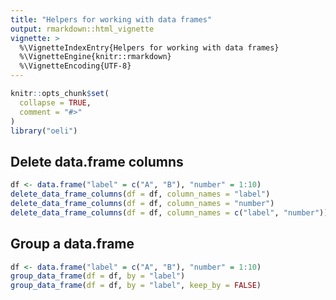 ---
title: "Helpers for working with data frames"
output: rmarkdown::html_vignette
vignette: >
  %\VignetteIndexEntry{Helpers for working with data frames}
  %\VignetteEngine{knitr::rmarkdown}
  %\VignetteEncoding{UTF-8}
---

```{r, setup, include = FALSE}
knitr::opts_chunk$set(
  collapse = TRUE,
  comment = "#>"
)
library("oeli")
```

## Delete data.frame columns

```{r}
df <- data.frame("label" = c("A", "B"), "number" = 1:10)
delete_data_frame_columns(df = df, column_names = "label")
delete_data_frame_columns(df = df, column_names = "number")
delete_data_frame_columns(df = df, column_names = c("label", "number"))
```

## Group a data.frame

```{r}
df <- data.frame("label" = c("A", "B"), "number" = 1:10)
group_data_frame(df = df, by = "label")
group_data_frame(df = df, by = "label", keep_by = FALSE)
```
